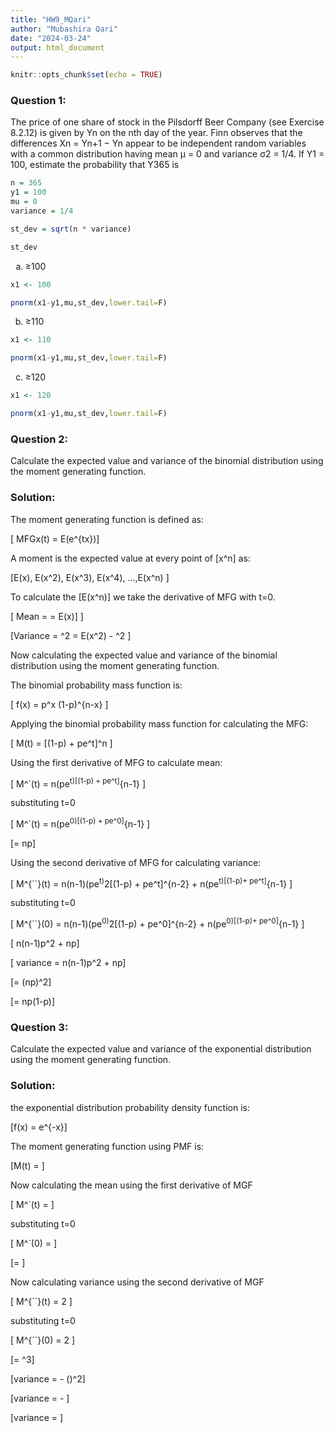 ```yaml
---
title: "HW9_MQari"
author: "Mubashira Qari"
date: "2024-03-24"
output: html_document
---
```


```r
knitr::opts_chunk$set(echo = TRUE)
```

### Question 1:

The price of one share of stock in the Pilsdorff Beer Company (see Exercise 8.2.12) is given by Yn on the nth day of the year. Finn observes that the differences Xn = Yn+1 − Yn appear to be independent random variables with a common distribution having mean µ = 0 and variance σ2 = 1/4. If Y1 = 100, estimate the probability that Y365 is


```r

n = 365
y1 = 100
mu = 0
variance = 1/4

st_dev = sqrt(n * variance)

st_dev

```

(a) ≥100

```r

x1 <- 100

pnorm(x1-y1,mu,st_dev,lower.tail=F)

```
(b) ≥110

```r

x1 <- 110

pnorm(x1-y1,mu,st_dev,lower.tail=F)

```
(c) ≥120

```r
x1 <- 120

pnorm(x1-y1,mu,st_dev,lower.tail=F)
```
### Question 2:

Calculate the expected value and variance of the binomial distribution using the moment generating function.

### Solution:

The moment generating function is defined as:

\[ MFGx(t) = E(e^{tx})\]

A moment is the expected value at every point of \[x^n\] as:

\[E(x), E(x^2), E(x^3), E(x^4), ...,E(x^n) \]

To calculate the \[E(x^n)\] we take the derivative of MFG with t=0.

\[ Mean = \mu = E(x)] \]

\[Variance = \sigma^2 = E(x^2) - \mu^2 \]

Now calculating the expected value and variance of the binomial distribution using the moment generating function.

The binomial probability mass function is:

\[ f(x) = p^x (1-p)^{n-x} \]

Applying the binomial probability mass function for calculating the MFG:

\[ M(t) = [(1-p) + pe^t]^n \]

Using the first derivative of MFG to calculate mean:

\[ M^`(t) = n(pe^t)[(1-p) + pe^t]^{n-1} \]

substituting t=0

\[ M^`(t) = n(pe^0)[(1-p) + pe^0]^{n-1} \]

\[= np\]

Using the second derivative of MFG for calculating variance:


\[ M^{``}(t) = n(n-1)(pe^t)^2[(1-p) + pe^t]^{n-2} + n(pe^t)[(1-p)+ pe^t]^{n-1} \]

substituting t=0

\[ M^{``}(0) = n(n-1)(pe^0)^2[(1-p) + pe^0]^{n-2} + n(pe^0)[(1-p)+ pe^0]^{n-1} \]

\[ n(n-1)p^2 + np\]

\[ variance = n(n-1)p^2 + np\]

\[= (np)^2\]

\[= np(1-p)\]


### Question 3:

Calculate the expected value and variance of the exponential distribution using the moment generating function.


### Solution:

the exponential distribution probability density function is:

\[f(x) = \lambda e^{-\lambda x}\]

The moment generating function  using PMF is:

\[M(t) = \frac{\lambda}{\lambda - t}\]

Now calculating the mean using the first derivative of MGF

\[ M^`(t) = \frac{\lambda}{(\lambda - t)^2}\]

substituting t=0

\[ M^`(0) = \frac{\lambda}{(\lambda - 0)^2}\]

\[= \frac{1}{\lambda}\]

Now calculating variance using the second derivative of MGF

\[ M^{``}(t) = 2 \frac{\lambda}{(\lambda - t)^3}\]

substituting t=0

\[ M^{``}(0) = 2 \frac{\lambda}{(\lambda - 0)^3}\]

\[= \frac{2}{\lambda}\lambda^3\]

\[variance = \frac{2}{\lambda^2}- (\frac{1}{\lambda})^2\]

\[variance = \frac{2}{\lambda^2}- \frac{1}{\lambda^2}\]

\[variance = \frac{1}{\lambda^2}\]